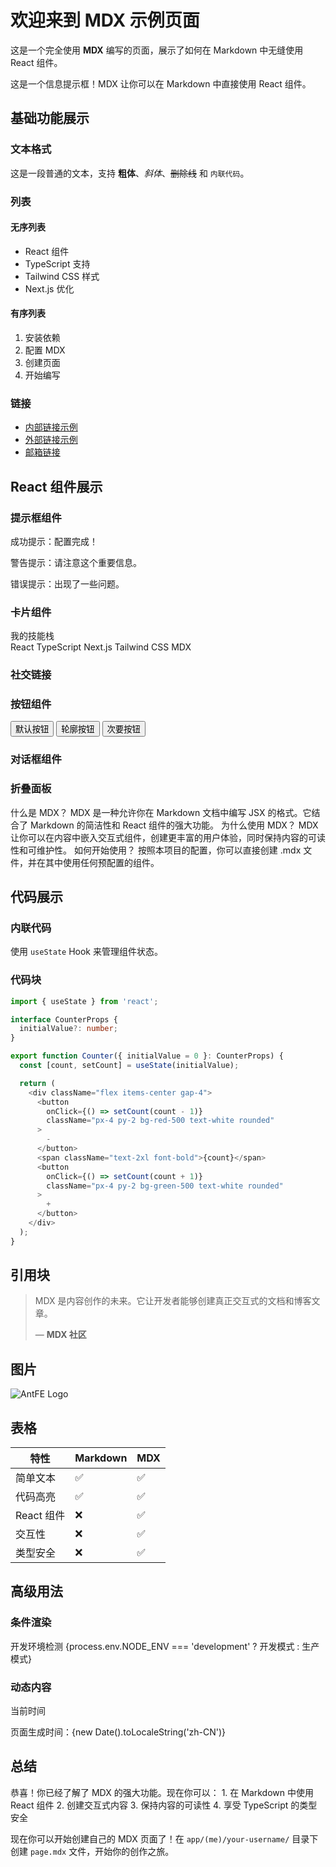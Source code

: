 # 欢迎来到 MDX 示例页面

这是一个完全使用 **MDX** 编写的页面，展示了如何在 Markdown 中无缝使用 React 组件。

<Callout type="info">这是一个信息提示框！MDX 让你可以在 Markdown 中直接使用 React 组件。</Callout>

## 基础功能展示

### 文本格式

这是一段普通的文本，支持 **粗体**、_斜体_、~~删除线~~ 和 `内联代码`。

### 列表

#### 无序列表

- React 组件
- TypeScript 支持
- Tailwind CSS 样式
- Next.js 优化

#### 有序列表

1. 安装依赖
2. 配置 MDX
3. 创建页面
4. 开始编写

### 链接

- [内部链接示例](/)
- [外部链接示例](https://github.com/gentleman-org/antfe)
- [邮箱链接](mailto:hello@example.com)

## React 组件展示

### 提示框组件

<Callout type="success">成功提示：配置完成！</Callout>

<Callout type="warning">警告提示：请注意这个重要信息。</Callout>

<Callout type="error">错误提示：出现了一些问题。</Callout>

### 卡片组件

<Card>
  <CardHeader>
    <CardTitle>我的技能栈</CardTitle>
  </CardHeader>
  <CardContent>
    <div className="flex flex-wrap gap-2">
      <Badge>React</Badge>
      <Badge>TypeScript</Badge>
      <Badge>Next.js</Badge>
      <Badge>Tailwind CSS</Badge>
      <Badge>MDX</Badge>
    </div>
  </CardContent>
</Card>

### 社交链接

<SocialLinks github="https://github.com/gentleman-org/antfe" twitter="https://twitter.com/example" linkedin="https://linkedin.com/in/example" email="hello@example.com" />

### 按钮组件

<div className="my-6 flex gap-4">
  <Button>默认按钮</Button>
  <Button variant="outline">轮廓按钮</Button>
  <Button variant="secondary">次要按钮</Button>
</div>

### 对话框组件

<Dialog>
  <DialogTrigger asChild>
    <Button variant="outline">打开对话框</Button>
  </DialogTrigger>
  <DialogContent>
    <DialogHeader>
      <DialogTitle>MDX 对话框示例</DialogTitle>
      <DialogDescription>这是一个在 MDX 中使用的对话框组件示例。</DialogDescription>
    </DialogHeader>
    <p>这里是对话框的内容。</p>
  </DialogContent>
</Dialog>

### 折叠面板

<Accordion type="single" collapsible className="w-full">
  <AccordionItem value="item-1">
    <AccordionTrigger>什么是 MDX？</AccordionTrigger>
    <AccordionContent>MDX 是一种允许你在 Markdown 文档中编写 JSX 的格式。它结合了 Markdown 的简洁性和 React 组件的强大功能。</AccordionContent>
  </AccordionItem>
  <AccordionItem value="item-2">
    <AccordionTrigger>为什么使用 MDX？</AccordionTrigger>
    <AccordionContent>MDX 让你可以在内容中嵌入交互式组件，创建更丰富的用户体验，同时保持内容的可读性和可维护性。</AccordionContent>
  </AccordionItem>
  <AccordionItem value="item-3">
    <AccordionTrigger>如何开始使用？</AccordionTrigger>
    <AccordionContent>按照本项目的配置，你可以直接创建 .mdx 文件，并在其中使用任何预配置的组件。</AccordionContent>
  </AccordionItem>
</Accordion>

## 代码展示

### 内联代码

使用 `useState` Hook 来管理组件状态。

### 代码块

```typescript
import { useState } from 'react';

interface CounterProps {
  initialValue?: number;
}

export function Counter({ initialValue = 0 }: CounterProps) {
  const [count, setCount] = useState(initialValue);

  return (
    <div className="flex items-center gap-4">
      <button
        onClick={() => setCount(count - 1)}
        className="px-4 py-2 bg-red-500 text-white rounded"
      >
        -
      </button>
      <span className="text-2xl font-bold">{count}</span>
      <button
        onClick={() => setCount(count + 1)}
        className="px-4 py-2 bg-green-500 text-white rounded"
      >
        +
      </button>
    </div>
  );
}
```

## 引用块

> MDX 是内容创作的未来。它让开发者能够创建真正交互式的文档和博客文章。
>
> — **MDX 社区**

## 图片

![AntFE Logo](/logo.png)

## 表格

| 特性       | Markdown | MDX |
| ---------- | -------- | --- |
| 简单文本   | ✅       | ✅  |
| 代码高亮   | ✅       | ✅  |
| React 组件 | ❌       | ✅  |
| 交互性     | ❌       | ✅  |
| 类型安全   | ❌       | ✅  |

## 高级用法

### 条件渲染

<Card>
  <CardHeader>
    <CardTitle>开发环境检测</CardTitle>
  </CardHeader>
  <CardContent>{process.env.NODE_ENV === 'development' ? <Badge variant="outline">开发模式</Badge> : <Badge>生产模式</Badge>}</CardContent>
</Card>

### 动态内容

<Card>
  <CardHeader>
    <CardTitle>当前时间</CardTitle>
  </CardHeader>
  <CardContent>
    <p>页面生成时间：{new Date().toLocaleString('zh-CN')}</p>
  </CardContent>
</Card>

## 总结

<Callout type="success">
  恭喜！你已经了解了 MDX 的强大功能。现在你可以： 1. 在 Markdown 中使用 React 组件 2. 创建交互式内容 3. 保持内容的可读性 4. 享受 TypeScript 的类型安全
</Callout>

现在你可以开始创建自己的 MDX 页面了！在 `app/(me)/your-username/` 目录下创建 `page.mdx` 文件，开始你的创作之旅。
